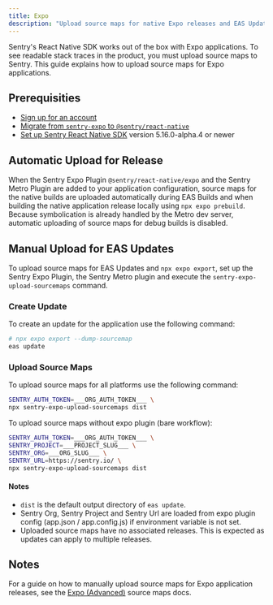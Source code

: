 ```yaml
---
title: Expo
description: "Upload source maps for native Expo releases and EAS Update."
---
```


Sentry's React Native SDK works out of the box with Expo applications. To see readable stack traces in the product, you must upload source maps to Sentry. This guide explains how to upload source maps for Expo applications.

## Prerequisities

- [Sign up for an account](https://sentry.io/signup/)
- [Migrate from `sentry-expo` to `@sentry/react-native`](/platforms/react-native/migration/sentry-expo/)
- [Set up Sentry React Native SDK](/platforms/react-native/manual-setup/expo/) version 5.16.0-alpha.4 or newer

<OrgAuthTokenNote />

<Include name="react-native-sourcemaps-expo-common-instructions.mdx" />

## Automatic Upload for Release

When the Sentry Expo Plugin `@sentry/react-native/expo` and the Sentry Metro Plugin are added to your application configuration, source maps for the native builds are uploaded automatically during EAS Builds and when building the native application release locally using `npx expo prebuild`. Because symbolication is already handled by the Metro dev server, automatic uploading of source maps for debug builds is disabled.

## Manual Upload for EAS Updates

To upload source maps for EAS Updates and `npx expo export`, set up the Sentry Expo Plugin, the Sentry Metro plugin and execute the `sentry-expo-upload-sourcemaps` command.

### Create Update

To create an update for the application use the following command:

```bash
# npx expo export --dump-sourcemap
eas update
```

### Upload Source Maps

To upload source maps for all platforms use the following command:

```bash
SENTRY_AUTH_TOKEN=___ORG_AUTH_TOKEN___ \
npx sentry-expo-upload-sourcemaps dist
```

To upload source maps without expo plugin (bare workflow):

```bash
SENTRY_AUTH_TOKEN=___ORG_AUTH_TOKEN___ \
SENTRY_PROJECT=___PROJECT_SLUG___ \
SENTRY_ORG=___ORG_SLUG___ \
SENTRY_URL=https://sentry.io/ \
npx sentry-expo-upload-sourcemaps dist
```


#### Notes

- `dist` is the default output directory of `eas update`.
- Sentry Org, Sentry Project and Sentry Url are loaded from expo plugin config (app.json / app.config.js) if environment variable is not set.
- Uploaded source maps have no associated releases. This is expected as updates can apply to multiple releases.

## Notes

For a guide on how to manually upload source maps for Expo application releases, see the [Expo (Advanced)](/platforms/react-native/sourcemaps/uploading/expo-advanced/) source maps docs.

